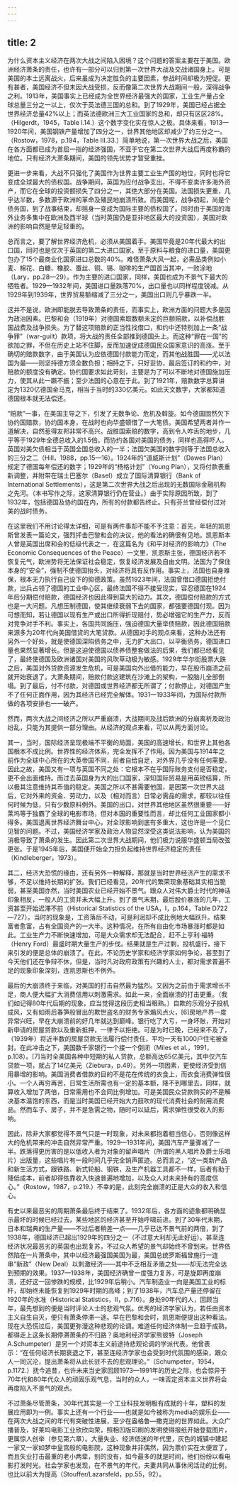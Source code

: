```yaml
---
---
---
```

title: 2
---




为什么资本主义经济在两次大战之间陷入困境？这个问题的答案主要在于美国。欧洲经济萧条的责任，也许有一部分可以归到第一次世界大战及交战诸国身上。可是美国的本土远离战火，后来虽成为决定胜负的主要因素，参战时间却极为短促。更有甚者，美国经济不但未因大战受损，反而像第二次世界大战期间一般，深得战争之利。1913年，美国事实上已经成为全世界经济最强大的国家，工业生产量占全球总量三分之一以上，仅次于英法德三国的总和。到了1929年，美国已经占据全世界经济总量42%以上；而英法德欧洲三大工业国家的总和，却只有区区28%。（Hilgerdt，1945，Table I.14.）这个数字变化实在惊人之极。具体来看，1913—1920年间，美国钢铁产量增加了四分之一，世界其他地区却减少了约三分之一。（Rostow，1978，p.194，Table III.33.）简单地说，第一次世界大战之后，美国在各方面都已成为首屈一指的经济强国，不亚于它在第二次世界大战后再度称霸的地位。只有经济大萧条期间，美国的领先优势才暂受重挫。

更进一步来看，大战不只强化了美国作为世界主要工业生产国的地位，同时也将它变成全球最大的债权国。战争期间，英国为应付战争支出，不得不变卖许多海外资产，而它在全球的投资额损失了四分之一，其绝大部分在美国。法国损失更重，几乎达半数，多数源于欧洲的革命及殖民地崩溃所致。而美国呢，战争初起，尚是个债务国，到了战事结束，却摇身一变成为国际主要的债权国了。同时由于美国的海外业务多集中在欧洲及西半球（当时英国仍是亚非地区最大的投资国），美国对欧洲的影响自然是举足轻重的。

总而言之，要了解世界经济危机，必须从美国着手。美国毕竟是20年代最大的出口国，同时也是仅次于英国的第二大进口国家。至于原料与粮食的进口量，美国更包办了15个最商业化国家进口总数的40%。难怪萧条大风一起，必需品类例如小麦、棉花、白糖、橡胶、蚕丝、铜、锡、咖啡的生产国首当其冲，一败涂地（Lary，pp.28—29）。作为主要的进口国家，同样，美国也成为不景气下最大的牺牲者。1929—1932年间，美国进口量跌落70%，出口量也以同样程度锐减。从1929年到1939年，世界贸易额缩减了三分之一，美国出口则几乎暴跌一半。

这并不是说，欧洲即能脱去导致萧条的责任，而事实上，欧洲方面的问题大多是因为政治因素。巴黎和会（1919年）对德国索取数额未定的巨额赔款，以补偿战胜国战费及战争损失。为了替这项赔款的正当性找借口，和约中还特别加上一条“战争罪”（war-guilt）款项，将大战的责任全部推到德国头上。而这种“罪在一国”的欲加之罪，不但在历史上站不住脚，反而加速促成德国民众国家意识的高涨。至于确切的赔款数字，由于美国认为应依德国付款能力而定，而其他战胜国——尤以法国为最——则坚持德方须全数负担；相持之下，只好妥协，最后签订的和约中，对赔款的额度没有确定。协约国要求如此苛刻，主要是为了可以不断地对德国施加压力，使其从此一蹶不振；至少法国的心意在于此。到了1921年，赔款数字总算讲定为1320亿德国金马克，相当于当时的330亿美元。如此天文数字，大家都知道德国根本就无法偿还。

“赔款”一事，在美国主导之下，引发了无数争论、危机及斡旋。如今德国固然欠下协约国赔款，协约国本身，在战时也向华盛顿借了一大笔债。美国希望两者并作一道解决，自然惹得友邦非常不高兴。战胜国索赔的数字，高到令人咋舌的地步，几乎等于1929年全德总收入的1.5倍。而协约各国对美国的债务，同样也高得吓人。英国对美欠债相当于英国全国总收入的一半；法国欠美国的数字则等于法国总收入的三分之二（Hill，1988，pp.15—16）。1924年的“道威斯计划”（Dawes Plan）规定了德国每年偿还的数字；1929年的“杨格计划”（Young Plan），又将付款表重新调整，并附带在瑞士巴塞尔（Basel）成立了国际清算银行（Bank of International Settlements），这是第二次世界大战之后出现的无数国际金融机构之先河。（本书写作之际，这家清算银行仍在营业。）由于实际原因所致，到了1932年，包括德国及协约国在内，所有的付款都告终止。只有芬兰曾经偿付过对美的战时债务。

在这里我们不用讨论得太详细，可是有两件事却不能不予注意：首先，年轻的凯恩斯曾发表一篇论文，强烈抨击巴黎和会的决议，他的看法的确很有见地。凯恩斯本人曾是英国出席和会的低级代表之一，在这篇名为《和平对经济的影响力》（The Economic Consequences of the Peace）一文里，凯恩斯主张，德国经济若不恢复元气，欧洲势将无法保证社会稳定，恢复经济发展及自由文明。法国为了保住本身的“安全”，强制不使德国抬头，对经济将具有反作用。事实上，法国也自身难保，根本无力执行自己设下的抑德政策。虽然1923年间，法国曾借口德国拒绝付款，出兵占领了德国的工业中心区，最终法国不得不接受现实，容忍德国在1924年后分期偿付赔款，德国经济也因此得到莫大的动力。其次，德国偿付赔款的方式也是一大问题。凡想压制德国，使其继续衰弱下去的国家，都强要德国付现。因为可想而知，若让德国以现有生产或出口所得折现赔付，势必增强它的生产力，反而对竞争对手不利。事实上，各国共同施压，强迫德国大量举债赔款，因此德国赔款来源多为20年代向美国借贷的大笔贷款。从德国对手的观点来看，这种办法还有另外一个好处，就是使德国深陷债务之中，无力扩大出口，以平衡债务，德国进口量也果然显著增长。但是这迫使德国以债养债整套做法的后果，我们都已经看见了，最终使德国及欧洲诸国对美国的风吹草动极为敏感。1929年华尔街股票大跌之后，美国对外贷款资源发生危机，可是美国向外出借的能力，早在股市崩溃之前就开始衰退了。大萧条期间，赔款付款这建筑在沙滩上的架构，一股脑儿全部倒塌。到了最后，付不付款，对德国或世界经济都无所谓了；付款停止，对德国产生不了任何正面作用，因为其经济已经完全解体。1931—1933年间，为国际付款所做的各项安排也一一破产。

然而，两次大战之间经济之所以严重崩溃，大战期间及战后欧洲的分崩离析及政治纷乱，只能为其提供一部分理由。从经济的观点来看，可以从两方面讨论。

其一，当时，国际经济呈现极端不平衡的局面，美国的高速增长，和世界上其他各国根本不成比例。世界性的经济体系，完全发挥不了作用。因为美国与1914年之前作为全球中心所在的大英帝国不同，前者自给自足，对外界几乎没有任何需要。因此之故，美国又有一项与英国不同之处：它根本不在乎国际账务支付是否稳定，更不会出面维持。而过去英国身为大的出口国家，深知国际贸易是用英镑结算，所以极其注意维持其币值的稳定。美国之所以不甚需要他国，是因第一次世界大战后，它对外来的资金、劳动力，以及（相对而言）日常必需品的需求，都较以往任何时候为低，只有少数原料例外。美国的出口，对世界其他地区虽然很重要——好莱坞等于独霸了全球的电影市场，但对本国的重要性而言，却比任何工业国家都小得多。美国退离世界经济舞台中心，对全球影响到底有多重大，这也许是一个见仁见智的问题。不过，美国经济学家及政治人物显然深受这类说法影响，认为美国的消极导致了萧条的发生。因此第二次世界大战期间，他们极力说服华盛顿当局改弦更张。于是1945年后，美国便开始全力担负起维持世界经济稳定的责任（Kindleberger，1973）。

其二，经济大恐慌的缘由，还有另外一种解释，那就是当时世界经济产生的需求不够，不足以维持长期的扩张。我们已经看见，20年代的繁荣现象基础其实相当脆弱，甚至美国亦然，当时美国农业已经开始不景气。跟众人对伟大爵士时代的神话印象相反，一般人的工资并未大幅上升。到了景气末期，最后股价暴涨的几年，工资甚至开始迟滞不前（Historical Statistics of the USA，I，p.164，Table D722—727）。当时的现象是，工资落后不动，可是利润却不成比例地大幅跃升。结果富者愈富，占有全国资产的一大半。这种情况，在所有自由化市场暴涨时都是如此。工业生产力不断快速增加，可是大众需求却无法配合，赶不上亨利·福特（Henry Ford）最盛时期大量生产的步伐。结果就是生产过剩，投机盛行，接下来引发的便是总体的崩溃了。在此，不论历史学家和经济学家如何争论，甚至到了今天他们还在争辩不休，但是，当时凡对政府政策有兴趣的人士，都对需求普遍不足的现象印象深刻，连凯恩斯也不例外。

最后的大崩溃终于来临，对美国的打击自然最为猛烈。又因为之前由于需求增长不足，商人便大幅扩大消费信用以刺激需求。如此一来，全面崩溃的打击更重。（我们如记得80年代后期的现象，应当觉得这段历史相当眼熟。）自欺的乐观分子投机成风，又有如雨后春笋般冒出的欺世盗名的财务专家煽风点火，[6]房地产界一度异常兴旺，早在大崩溃前的好几年就达到巅峰。银行吃了大亏，一身坏账，开始对新申请的房屋贷款以及重新抵押，一律予以拒绝。可是为时已晚，已经来不及了，（1939年）将近半数的房屋贷款无法履行偿付责任，平均一天有1000户住宅被查封。在此冲击之下，美国数千家银行一个接一个倒闭（Miles et al.，1991，p.108）。[7]当时全美国各种中短期的私人贷款，总额高达65亿美元，其中仅汽车贷款一项，就占了14亿美元（Ziebura，p.49）。另外一项因素，更使经济受到信用暴增的影响。美国消费者借款的目的不是花在传统的衣食上，而衣食消费弹性很小。一个人再穷再苦，日常生活所需也有一定的基本额，降不到哪里去，同样，就算收入增加了两倍，日常需用也不会同比例增加。可是美国民众贷款购买的不是解决基本温饱的东西，而是当时美国已经开始大力鼓吹的现代消费社会的耐用消费品。然而车子、房子，并不是急需之物，随时可以延后，需求弹性很受收入的影响。

因此，除非大家都觉得不景气只是一时现象，对未来都抱着相当信心，否则像这样大的危机带来的冲击自然异常严重。1929—1931年间，美国汽车产量骤减了一半。跌落得更厉害的是以低收入者为对象的留声唱片（所谓的黑人唱片及爵士乐唱片）出版量，这些唱片有一段时间几乎完全销声匿迹。总而言之，“这一类新产品和新生活方式，跟铁路、新式轮船、钢铁，及生产机器工具都不一样，后者有助于降低成本，前者却得依靠收入快速普遍地增加，以及众人对未来持有的高度信心。”（Rostow，1987，p.219.）不幸的是，此刻完全崩溃的正是大众的收入和信心。

有史以来最恶劣的周期萧条最后终于结束了。1932年后，各方面的迹象都明确显示最坏的时候已经过去，某些地区的经济甚至开始呼啸前进。到了30年代末期，日本和瑞典的生产量——不过后者稍差一点——几乎已达不景气前的两倍，到了1938年，德国经济已超出1929年的四分之一（不过意大利却无此好运）。甚至连经济状况最恶劣的英国也出现复苏，不过众人希望的景气却始终不曾到来。世界依然陷在一片萧条中，其中以经济最强国美国为最，美国总统罗斯福曾施行一连串“新政”（New Deal）以刺激经济——其中不乏相互矛盾之处——却无法完全达到预期的效果。1937—1938年，美国经济确曾一度强力复苏，可是旋即再度崩溃，还好这一回惨跌的规模，比1929年后稍小。汽车制造业一向是美国工业的标杆，却始终未能恢复到1929年时期的高峰；到了1938年，汽车总产量还停留在1920年的水准（Historical Statistics，II，p.716）。身处90年代的人，回顾当年，最先想到的便是当时评论人士的悲观气氛。优秀的经济学家认为，若任由资本主义自生自灭，便只有萧条停滞一途。早在巴黎和会时，凯恩斯便提出这种看法。现在大恐慌过后，美国更弥漫这种悲观的论调。难道任何经济体制一旦趋于成熟，都得走上这条长期停滞萧条的不归路？奥地利经济学家熊彼特（Joseph A.Schumpeter）是另一个对资本主义前途持悲观论调的学派代表。他曾表示：“在任何经济长期衰退之下，甚至连经济学家也会受到时代氛围的感染，跟众人一同沉沦，提出萧条将从此长驻不去的悲观理论。”（Schumpeter，1954，p.1172.）抚今追昔，也许未来当史家回顾1973—1991年的历史之际，也会惊异于70年代和80年代众人的顽固乐观气息，当时的众人，一味否定资本主义世界将会再度陷入不景气的观点。

不过萧条尽管萧条，30年代其实是一个工业科技发明极有成就的十年，塑料的发展应用即为一例。事实上还有一个行业——也就是如今被称为media的娱乐业——在两次大战之间的年代有突破性进展，至少在盎格鲁—撒克逊的世界如此。大众广播普及，好莱坞电影工业欣欣向荣，照相凹版印刷的发明使得报纸开始登载图片，更属惊人创举（参见第六章）。大量失业、经济低迷的年代里，灰色的城镇中建起一家又一家如梦中皇宫般的电影院，这种现象并非偶然，因为票价实在太便宜了，而且失业打击最重的老小两辈，别的没有，如今最多的就是时间，他们纷纷以看电影打发时光。社会学家也发现，在不景气的年代，夫妻共同从事休闲活动的比例，也比以前大为提高（Stouffer/Lazarsfeld，pp.55，92）。
